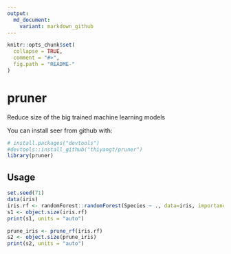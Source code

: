 ```yaml
---
output:
  md_document:
    variant: markdown_github
---
```


```r
knitr::opts_chunk$set(
  collapse = TRUE,
  comment = "#>",
  fig.path = "README-"
)
```


# pruner
Reduce size of the big trained machine learning models


You can install seer from github with:

```r
# install.packages("devtools")
#devtools::install_github("thiyangt/pruner")
library(pruner)
```

## Usage

```r
set.seed(71)
data(iris)
iris.rf <- randomForest::randomForest(Species ~ ., data=iris, importance=TRUE,proximity=TRUE)
s1 <- object.size(iris.rf)
print(s1, units = "auto")

prune_iris <- prune_rf(iris.rf)
s2 <- object.size(prune_iris)
print(s2, units = "auto")

```
